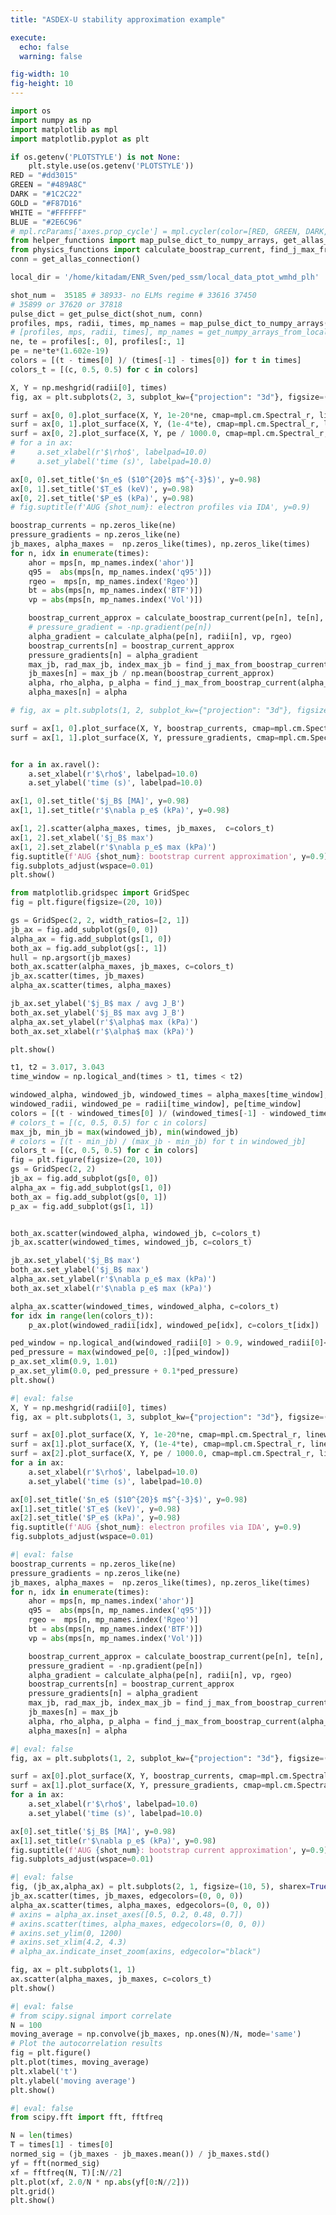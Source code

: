 ```yaml
---
title: "ASDEX-U stability approximation example"

execute: 
  echo: false
  warning: false

fig-width: 10 
fig-height: 10
---
```


```python
import os 
import numpy as np
import matplotlib as mpl
import matplotlib.pyplot as plt 

if os.getenv('PLOTSTYLE') is not None: 
    plt.style.use(os.getenv('PLOTSTYLE'))
RED = "#dd3015"
GREEN = "#489A8C"
DARK = "#1C2C22"
GOLD = "#F87D16"
WHITE = "#FFFFFF"
BLUE = "#2E6C96"
# mpl.rcParams['axes.prop_cycle'] = mpl.cycler(color=[RED, GREEN, DARK, GOLD, WHITE, BLUE]) 
from helper_functions import map_pulse_dict_to_numpy_arrays, get_allas_connection, get_pulse_dict
from physics_functions import calculate_boostrap_current, find_j_max_from_boostrap_current, calculate_alpha
conn = get_allas_connection()

local_dir = '/home/kitadam/ENR_Sven/ped_ssm/local_data_ptot_wmhd_plh'
```

```python
shot_num =  35185 # 38933- no ELMs regime # 33616 37450
# 35899 or 37620 or 37818
pulse_dict = get_pulse_dict(shot_num, conn)
profiles, mps, radii, times, mp_names = map_pulse_dict_to_numpy_arrays(pulse_dict)
# [profiles, mps, radii, times], mp_names = get_numpy_arrays_from_local_data(shot_num, local_dir)
ne, te = profiles[:, 0], profiles[:, 1]
pe = ne*te*(1.602e-19) 
colors = [(t - times[0] )/ (times[-1] - times[0]) for t in times]
colors_t = [(c, 0.5, 0.5) for c in colors]
```
```python
X, Y = np.meshgrid(radii[0], times)
fig, ax = plt.subplots(2, 3, subplot_kw={"projection": "3d"}, figsize=(20, 10))

surf = ax[0, 0].plot_surface(X, Y, 1e-20*ne, cmap=mpl.cm.Spectral_r, linewidth=0)
surf = ax[0, 1].plot_surface(X, Y, (1e-4*te), cmap=mpl.cm.Spectral_r, linewidth=0)
surf = ax[0, 2].plot_surface(X, Y, pe / 1000.0, cmap=mpl.cm.Spectral_r, linewidth=0)
# for a in ax: 
#     a.set_xlabel(r'$\rho$', labelpad=10.0)
#     a.set_ylabel('time (s)', labelpad=10.0)

ax[0, 0].set_title('$n_e$ ($10^{20}$ m$^{-3}$)', y=0.98)
ax[0, 1].set_title('$T_e$ (keV)', y=0.98)
ax[0, 2].set_title('$P_e$ (kPa)', y=0.98)
# fig.suptitle(f'AUG {shot_num}: electron profiles via IDA', y=0.9)

boostrap_currents = np.zeros_like(ne)
pressure_gradients = np.zeros_like(ne)
jb_maxes, alpha_maxes =  np.zeros_like(times), np.zeros_like(times)
for n, idx in enumerate(times): 
    ahor = mps[n, mp_names.index('ahor')]
    q95 =  abs(mps[n, mp_names.index('q95')])
    rgeo =  mps[n, mp_names.index('Rgeo')]
    bt = abs(mps[n, mp_names.index('BTF')])
    vp = abs(mps[n, mp_names.index('Vol')])

    boostrap_current_approx = calculate_boostrap_current(pe[n], te[n], ne[n], radii[n], rgeo, ahor, q95, bt)
    # pressure_gradient = -np.gradient(pe[n])
    alpha_gradient = calculate_alpha(pe[n], radii[n], vp, rgeo)
    boostrap_currents[n] = boostrap_current_approx
    pressure_gradients[n] = alpha_gradient
    max_jb, rad_max_jb, index_max_jb = find_j_max_from_boostrap_current(boostrap_current_approx, radii[n])
    jb_maxes[n] = max_jb / np.mean(boostrap_current_approx)
    alpha, rho_alpha, p_alpha = find_j_max_from_boostrap_current(alpha_gradient, radii[n])
    alpha_maxes[n] = alpha

# fig, ax = plt.subplots(1, 2, subplot_kw={"projection": "3d"}, figsize=(20, 10))

surf = ax[1, 0].plot_surface(X, Y, boostrap_currents, cmap=mpl.cm.Spectral_r, linewidth=0)
surf = ax[1, 1].plot_surface(X, Y, pressure_gradients, cmap=mpl.cm.Spectral_r, linewidth=0)


for a in ax.ravel(): 
    a.set_xlabel(r'$\rho$', labelpad=10.0)
    a.set_ylabel('time (s)', labelpad=10.0)

ax[1, 0].set_title('$j_B$ [MA]', y=0.98)
ax[1, 1].set_title(r'$\nabla p_e$ (kPa)', y=0.98)

ax[1, 2].scatter(alpha_maxes, times, jb_maxes,  c=colors_t)
ax[1, 2].set_xlabel('$j_B$ max')
ax[1, 2].set_zlabel(r'$\nabla p_e$ max (kPa)')
fig.suptitle(f'AUG {shot_num}: bootstrap current approximation', y=0.9)
fig.subplots_adjust(wspace=0.01)
plt.show()
```

```python


from matplotlib.gridspec import GridSpec
fig = plt.figure(figsize=(20, 10)) 

gs = GridSpec(2, 2, width_ratios=[2, 1])
jb_ax = fig.add_subplot(gs[0, 0])
alpha_ax = fig.add_subplot(gs[1, 0])
both_ax = fig.add_subplot(gs[:, 1])
hull = np.argsort(jb_maxes)
both_ax.scatter(alpha_maxes, jb_maxes, c=colors_t)
jb_ax.scatter(times, jb_maxes)
alpha_ax.scatter(times, alpha_maxes)

jb_ax.set_ylabel('$j_B$ max / avg J_B')
both_ax.set_ylabel('$j_B$ max avg J_B')
alpha_ax.set_ylabel(r'$\alpha$ max (kPa)')
both_ax.set_xlabel(r'$\alpha$ max (kPa)')

plt.show()
```

```python

t1, t2 = 3.017, 3.043
time_window = np.logical_and(times > t1, times < t2)

windowed_alpha, windowed_jb, windowed_times = alpha_maxes[time_window], jb_maxes[time_window], times[time_window]
windowed_radii, windowed_pe = radii[time_window], pe[time_window]
colors = [(t - windowed_times[0] )/ (windowed_times[-1] - windowed_times[0]) for t in windowed_times]
# colors_t = [(c, 0.5, 0.5) for c in colors]
max_jb, min_jb = max(windowed_jb), min(windowed_jb)
# colors = [(t - min_jb) / (max_jb - min_jb) for t in windowed_jb]
colors_t = [(c, 0.5, 0.5) for c in colors]
fig = plt.figure(figsize=(20, 10)) 
gs = GridSpec(2, 2)
jb_ax = fig.add_subplot(gs[0, 0])
alpha_ax = fig.add_subplot(gs[1, 0])
both_ax = fig.add_subplot(gs[0, 1])
p_ax = fig.add_subplot(gs[1, 1])


both_ax.scatter(windowed_alpha, windowed_jb, c=colors_t)
jb_ax.scatter(windowed_times, windowed_jb, c=colors_t)

jb_ax.set_ylabel('$j_B$ max')
both_ax.set_ylabel('$j_B$ max')
alpha_ax.set_ylabel(r'$\nabla p_e$ max (kPa)')
both_ax.set_xlabel(r'$\nabla p_e$ max (kPa)')

alpha_ax.scatter(windowed_times, windowed_alpha, c=colors_t)
for idx in range(len(colors_t)): 
    p_ax.plot(windowed_radii[idx], windowed_pe[idx], c=colors_t[idx])

ped_window = np.logical_and(windowed_radii[0] > 0.9, windowed_radii[0]< 1.01)
ped_pressure = max(windowed_pe[0, :][ped_window])
p_ax.set_xlim(0.9, 1.01)
p_ax.set_ylim(0.0, ped_pressure + 0.1*ped_pressure)
plt.show()
```
```python
#| eval: false
X, Y = np.meshgrid(radii[0], times)
fig, ax = plt.subplots(1, 3, subplot_kw={"projection": "3d"}, figsize=(20, 10))

surf = ax[0].plot_surface(X, Y, 1e-20*ne, cmap=mpl.cm.Spectral_r, linewidth=0)
surf = ax[1].plot_surface(X, Y, (1e-4*te), cmap=mpl.cm.Spectral_r, linewidth=0)
surf = ax[2].plot_surface(X, Y, pe / 1000.0, cmap=mpl.cm.Spectral_r, linewidth=0)
for a in ax: 
    a.set_xlabel(r'$\rho$', labelpad=10.0)
    a.set_ylabel('time (s)', labelpad=10.0)

ax[0].set_title('$n_e$ ($10^{20}$ m$^{-3}$)', y=0.98)
ax[1].set_title('$T_e$ (keV)', y=0.98)
ax[2].set_title('$P_e$ (kPa)', y=0.98)
fig.suptitle(f'AUG {shot_num}: electron profiles via IDA', y=0.9)
fig.subplots_adjust(wspace=0.01)
```

```python
#| eval: false
boostrap_currents = np.zeros_like(ne)
pressure_gradients = np.zeros_like(ne)
jb_maxes, alpha_maxes =  np.zeros_like(times), np.zeros_like(times)
for n, idx in enumerate(times): 
    ahor = mps[n, mp_names.index('ahor')]
    q95 =  abs(mps[n, mp_names.index('q95')])
    rgeo =  mps[n, mp_names.index('Rgeo')]
    bt = abs(mps[n, mp_names.index('BTF')])
    vp = abs(mps[n, mp_names.index('Vol')])

    boostrap_current_approx = calculate_boostrap_current(pe[n], te[n], ne[n], radii[n], rgeo, ahor, q95, bt)
    pressure_gradient = -np.gradient(pe[n])
    alpha_gradient = calculate_alpha(pe[n], radii[n], vp, rgeo)
    boostrap_currents[n] = boostrap_current_approx
    pressure_gradients[n] = alpha_gradient
    max_jb, rad_max_jb, index_max_jb = find_j_max_from_boostrap_current(boostrap_current_approx, radii[n])
    jb_maxes[n] = max_jb
    alpha, rho_alpha, p_alpha = find_j_max_from_boostrap_current(alpha_gradient, radii[n])
    alpha_maxes[n] = alpha
```

```python
#| eval: false
fig, ax = plt.subplots(1, 2, subplot_kw={"projection": "3d"}, figsize=(20, 10))

surf = ax[0].plot_surface(X, Y, boostrap_currents, cmap=mpl.cm.Spectral_r, linewidth=0)
surf = ax[1].plot_surface(X, Y, pressure_gradients, cmap=mpl.cm.Spectral_r, linewidth=0)
for a in ax: 
    a.set_xlabel(r'$\rho$', labelpad=10.0)
    a.set_ylabel('time (s)', labelpad=10.0)

ax[0].set_title('$j_B$ [MA]', y=0.98)
ax[1].set_title(r'$\nabla p_e$ (kPa)', y=0.98)
fig.suptitle(f'AUG {shot_num}: bootstrap current approximation', y=0.9)
fig.subplots_adjust(wspace=0.01)
```


```python
#| eval: false
fig, (jb_ax,alpha_ax) = plt.subplots(2, 1, figsize=(10, 5), sharex=True)
jb_ax.scatter(times, jb_maxes, edgecolors=(0, 0, 0))
alpha_ax.scatter(times, alpha_maxes, edgecolors=(0, 0, 0))
# axins = alpha_ax.inset_axes([0.5, 0.2, 0.48, 0.7])
# axins.scatter(times, alpha_maxes, edgecolors=(0, 0, 0))
# axins.set_ylim(0, 1200)
# axins.set_xlim(4.2, 4.3)
# alpha_ax.indicate_inset_zoom(axins, edgecolor="black")

fig, ax = plt.subplots(1, 1)
ax.scatter(alpha_maxes, jb_maxes, c=colors_t)
plt.show()
```

```python
#| eval: false
# from scipy.signal import correlate
N = 100
moving_average = np.convolve(jb_maxes, np.ones(N)/N, mode='same')
# Plot the autocorrelation results
fig = plt.figure()
plt.plot(times, moving_average)
plt.xlabel('t')
plt.ylabel('moving average')
plt.show()

```

```python
#| eval: false
from scipy.fft import fft, fftfreq

N = len(times)
T = times[1] - times[0]
normed_sig = (jb_maxes - jb_maxes.mean()) / jb_maxes.std()
yf = fft(normed_sig)
xf = fftfreq(N, T)[:N//2] 
plt.plot(xf, 2.0/N * np.abs(yf[0:N//2]))
plt.grid()
plt.show()
```